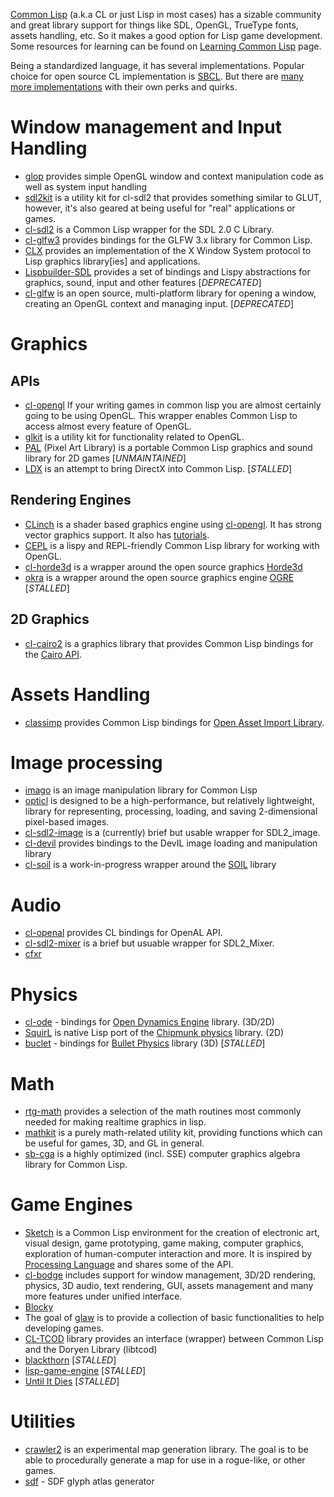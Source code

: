 [http://en.wikipedia.org/wiki/Common_Lisp Common Lisp] (a.k.a CL or just Lisp in most cases) has a sizable community and great library support for things like SDL, OpenGL, TrueType fonts, assets handling, etc. So it makes a good option for Lisp game development. Some resources for learning can be found on [[Learning Common Lisp]] page.

Being a standardized language, it has several implementations. Popular choice for open source CL implementation is [http://sbcl.org/ SBCL]. But there are [https://en.wikipedia.org/wiki/Category:Common_Lisp_implementations many more implementations] with their own perks and quirks.

= Window management and Input Handling =
* [[glop]] provides simple OpenGL window and context manipulation code as well as system input handling
* [https://github.com/lispgames/sdl2kit sdl2kit] is a utility kit for cl-sdl2 that provides something similar to GLUT, however, it's also geared at being useful for "real" applications or games.
* [https://github.com/lispgames/cl-sdl2 cl-sdl2] is a Common Lisp wrapper for the SDL 2.0 C Library.
* [https://github.com/AlexCharlton/cl-glfw3 cl-glfw3] provides bindings for the GLFW 3.x library for Common Lisp.
* [http://www.cliki.net/CLX CLX] provides an implementation of the X Window System protocol to Lisp graphics library[ies] and applications.
* [[Lispbuilder-SDL]] provides a set of bindings and Lispy abstractions for graphics, sound, input and other features [''DEPRECATED'']
* [[cl-glfw]] is an open source, multi-platform library for opening a window, creating an OpenGL context and managing input. [''DEPRECATED'']

= Graphics =

== APIs ==
* [[cl-opengl]] If your writing games in common lisp you are almost certainly going to be using OpenGL. This wrapper enables Common Lisp to access almost every feature of OpenGL.
* [https://github.com/lispgames/glkit glkit] is a utility kit for functionality related to OpenGL.
* [[PAL]] (Pixel Art Library) is a portable Common Lisp graphics and sound library for 2D games [''UNMAINTAINED'']
* [https://github.com/Lovesan/LDX LDX] is an attempt to bring DirectX into Common Lisp. [''STALLED'']

== Rendering Engines ==
* [https://github.com/BradWBeer/CLinch CLinch] is a shader based graphics engine using [[cl-opengl]]. It has strong vector graphics support. It also has [https://github.com/BradWBeer/CLinch/wiki/CLinch-Tutorials tutorials].
* [https://github.com/cbaggers/cepl CEPL] is a lispy and REPL-friendly Common Lisp library for working with OpenGL.
* [http://github.com/anwyn/cl-horde3d cl-horde3d] is a wrapper around the open source graphics [http://horde3d.org/home.html Horde3d]
* [[okra]] is a wrapper around the open source graphics engine [http://ogre3d.org OGRE] [''STALLED'']

== 2D Graphics ==
* [http://cliki.net/cl-cairo2 cl-cairo2] is a graphics library that provides Common Lisp bindings for the [http://cairographics.org/ Cairo API].

= Assets Handling =
* [https://github.com/3b/classimp classimp] provides Common Lisp bindings for [http://assimp.sourceforge.net/ Open Asset Import Library].

= Image processing =
* [[imago]] is an image manipulation library for Common Lisp
* [https://github.com/slyrus/opticl opticl] is designed to be a high-performance, but relatively lightweight, library for representing, processing, loading, and saving 2-dimensional pixel-based images.
* [https://github.com/lispgames/cl-sdl2-image cl-sdl2-image] is a (currently) brief but usable wrapper for SDL2_image.
* [[cl-devil]] provides bindings to the DevIL image loading and manipulation library
* [http://github.com/cbaggers/cl-soil cl-soil] is a work-in-progress wrapper around the [http://www.lonesock.net/soil.html SOIL] library

= Audio = 
* [[cl-openal]] provides CL bindings for OpenAL API.
* [https://github.com/lispgames/cl-sdl2-mixer cl-sdl2-mixer] is a brief but usuable wrapper for SDL2_Mixer.
* [http://thirdcog.eu/apps/cfxr cfxr]

= Physics =
* [[cl-ode]] - bindings for [http://www.ode.org/ Open Dynamics Engine] library. (3D/2D)
* [[SquirL]] is native Lisp port of the [https://chipmunk-physics.net/ Chipmunk physics] library. (2D)
* [https://github.com/aerique/buclet buclet] - bindings for [http://bulletphysics.org/ Bullet Physics] library (3D) [''STALLED'']

= Math =
* [https://github.com/cbaggers/rtg-math rtg-math] provides a selection of the math routines most commonly needed for making realtime graphics in lisp.
* [https://github.com/lispgames/mathkit mathkit] is a purely math-related utility kit, providing functions which can be useful for games, 3D, and GL in general.
* [https://github.com/nikodemus/sb-cga sb-cga] is a highly optimized (incl. SSE) computer graphics algebra library for Common Lisp.

= Game Engines =
* [https://github.com/vydd/sketch Sketch] is a Common Lisp environment for the creation of electronic art, visual design, game prototyping, game making, computer graphics, exploration of human-computer interaction and more. It is inspired by [https://processing.org/ Processing Language] and shares some of the API.
* [https://github.com/borodust/cl-bodge cl-bodge] includes support for window management, 3D/2D rendering, physics, 3D audio, text rendering, GUI, assets management and many more features under unified interface.
* [[Blocky]]
* The goal of [[glaw]]  is to provide a collection of basic functionalities to help developing games.
* [http://bitbucket.org/eeeickythump/cl-tcod/ CL-TCOD] library provides an interface (wrapper) between Common Lisp and the Doryen Library (libtcod)
* [https://bitbucket.org/elliottslaughter/blackthorn-engine blackthorn] [''STALLED'']
* [http://code.google.com/p/lisp-game-engine/ lisp-game-engine] [''STALLED'']
* [[Until It Dies]] [''STALLED'']


= Utilities =
* [https://git.axity.net/axion/crawler2 crawler2] is an experimental map generation library. The goal is to be able to procedurally generate a map for use in a rogue-like, or other games.
* [https://github.com/lispgames/sdf sdf] - SDF glyph atlas generator